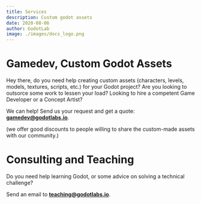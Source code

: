 ```yaml
---
title: Services
description: Custom godot assets
date: 2020-08-06
author: GodotLab
image: ./images/docs_logo.png
---
```


# Gamedev, Custom Godot Assets
Hey there, do you need help creating custom assets 
(characters, levels, models, textures, scripts, etc.) for your Godot project?
Are you looking to outsorce some work to lessen your load?
Looking to hire a competent Game Developer or a Concept Artist?

We can help! Send us your request and get a quote: <b>gamedev@godotlabs.io</b>.

(we offer good discounts to people willing to share the custom-made assets with our community.)

# Consulting and Teaching

Do you need help learning Godot, or some advice on solving a technical challenge?

Send an email to <b>teaching@godotlabs.io</b>.


<!-- Hi! My name is Mike, I've made all the assets on this website. I'm looking for some freelance gigs or a job 
as a godot developer / digital artist (in the UK). -->

